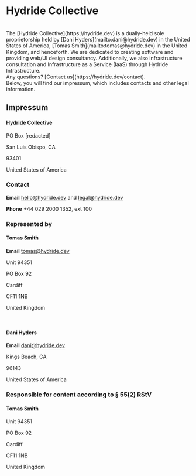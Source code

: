 # Hydride Collective
<br />
The [Hydride Collective](https://hydride.dev) is a dually-held sole proprietorship held by [Dani Hyders](mailto:dani@hydride.dev) in the United States of America, [Tomas Smith](mailto:tomas@hydride.dev) in the United Kingdom, and henceforth. We are dedicated to creating software and providing web/UI design consultancy. Additionally, we also infrastructure consultation and Infrastructure as a Service (IaaS) through Hydride Infrastructure.
<br />
Any questions? [Contact us](https://hydride.dev/contact).
<br />
Below, you will find our impressum, which includes contacts and other legal information.

## Impressum
#### **Hydride Collective**

PO Box [redacted]

San Luis Obispo, CA

93401

United States of America

### Contact
**Email** [hello@hydride.dev](mailto:hello@hydride.dev) and [legal@hydride.dev](mailto:legal@hydride.dev)

**Phone** +44 029 2000 1352, ext 100

### Represented by
#### Tomas Smith

**Email** [tomas@hydride.dev](mailto:tomas@hydride.dev)

Unit 94351

PO Box 92

Cardiff

CF11 1NB

United Kingdom

<br />

#### Dani Hyders

**Email** [dani@hydride.dev](mailto:dani@hydride.dev)

Kings Beach, CA

96143

United States of America

### Responsible for content according to § 55(2) RStV
#### Tomas Smith

Unit 94351

PO Box 92

Cardiff

CF11 1NB

United Kingdom
